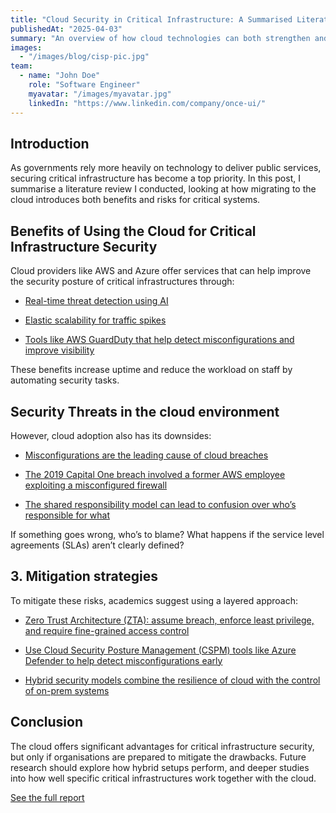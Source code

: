 ```yaml
---
title: "Cloud Security in Critical Infrastructure: A Summarised Literature Review"
publishedAt: "2025-04-03"
summary: "An overview of how cloud technologies can both strengthen and challenge critical infrastructure security, with real-world case studies and mitigation strategies."
images:
  - "/images/blog/cisp-pic.jpg"
team:
  - name: "John Doe"
    role: "Software Engineer"
    myavatar: "/images/myavatar.jpg"
    linkedIn: "https://www.linkedin.com/company/once-ui/"
---
```


## Introduction

As governments rely more heavily on technology to deliver public services, securing critical infrastructure has become a top priority. In this post, I summarise a literature review I conducted, looking at how migrating to the cloud introduces both benefits and risks for critical systems.

## Benefits of Using the Cloud for Critical Infrastructure Security

Cloud providers like AWS and Azure offer services that can help improve the security posture of critical infrastructures through:

- [Real-time threat detection using AI](https://cloudmonitor.ai/2024/11/how-ai-powered-cloud-monitoring-helps-prevent-downtime-and-data-loss/)

- [Elastic scalability for traffic spikes](https://ieeexplore.ieee.org/document/6707515?arnumber=6707515)

- [Tools like AWS GuardDuty that help detect misconfigurations and improve visibility](https://www.cloudoptimo.com/blog/aws-guardduty-advanced-threat-detection-for-cloud-security/)

These benefits increase uptime and reduce the workload on staff by automating security tasks.

## Security Threats in the cloud environment

However, cloud adoption also has its downsides:

- [Misconfigurations are the leading cause of cloud breaches](https://www.sentinelone.com/cybersecurity-101/cloud-security/cloud-security-statistics/#cloud-misconfigurations-statistics)

- [The 2019 Capital One breach involved a former AWS employee exploiting a misconfigured firewall](https://dl.acm.org/doi/10.1145/3546068)

- [The shared responsibility model can lead to confusion over who’s responsible for what](https://dl.acm.org/doi/10.1145/3546068)

If something goes wrong, who’s to blame? What happens if the service level agreements (SLAs) aren’t clearly defined?

## 3. Mitigation strategies

To mitigate these risks, academics suggest using a layered approach:

- [Zero Trust Architecture (ZTA): assume breach, enforce least privilege, and require fine-grained access control](https://nvlpubs.nist.gov/nistpubs/SpecialPublications/NIST.SP.800-207.pdf)

- [Use Cloud Security Posture Management (CSPM) tools like Azure Defender to help detect misconfigurations early](https://www.microsoft.com/en-gb/security/business/security-101/what-is-cspm#layout-container-uid4f163)

- [Hybrid security models combine the resilience of cloud with the control of on-prem systems](https://ieeexplore.ieee.org/document/6707515?arnumber=6707515)

## Conclusion

The cloud offers significant advantages for critical infrastructure security, but only if organisations are prepared to mitigate the drawbacks. Future research should explore how hybrid setups perform, and deeper studies into how well specific critical infrastructures work together with the cloud.

<a href="/CIS-Lit-Review.pdf" target="_blank" rel="noopener noreferrer">See the full report</a>
